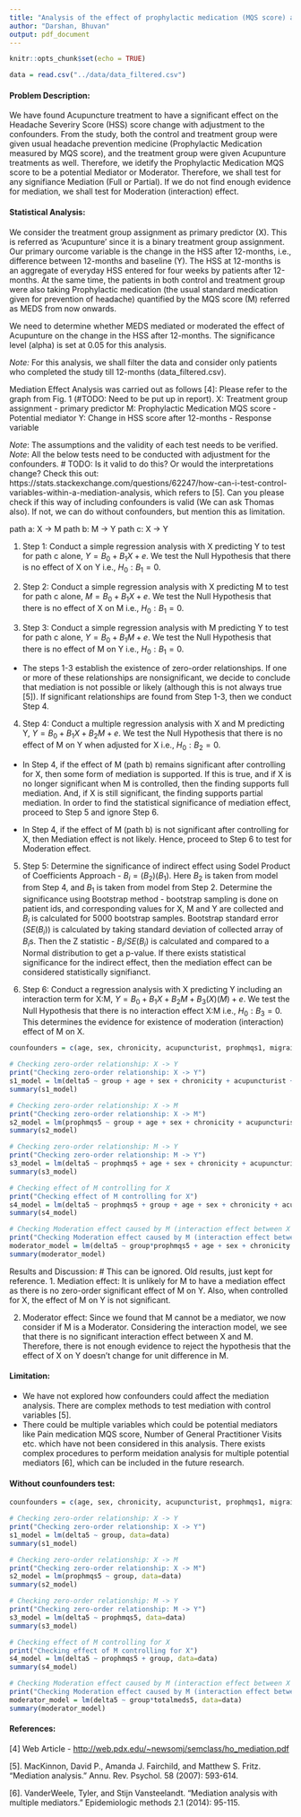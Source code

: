 ```yaml
---
title: "Analysis of the effect of prophylactic medication (MQS score) and acupuncture treatment on headache"
author: "Darshan, Bhuvan"
output: pdf_document
---
```


```r
knitr::opts_chunk$set(echo = TRUE)
```

```r
data = read.csv("../data/data_filtered.csv")
```

#### Problem Description:
We have found Acupuncture treatment to have a significant effect on the Headache Severiry Score (HSS) score change with adjustment to the confounders. From the study, both the control and treatment group were given usual headache prevention medicine (Prophylactic Medication measured by MQS score), and the treatment group were given Acupunture treatments as well. Therefore, we idetify the Prophylactic Medication MQS score to be a potential Mediator or Moderator. Therefore, we shall test for any signifiance Mediation (Full or Partial). If we do not find enough evidence for mediation, we shall test for Moderation (interaction) effect.

#### Statistical Analysis:
We consider the treatment group assignment as primary predictor (X). This is referred as 'Acupunture' since it is a binary treatment group assignment. Our primary ourcome variable is the change in the HSS after 12-months, i.e., difference between 12-months and baseline (Y). The HSS at 12-months is an aggregate of everyday HSS entered for four weeks by patients after 12-months. At the same time, the patients in both control and treatment group were also taking Prophylactic medication (the usual standard medication given for prevention of headache) quantified by the MQS score (M) referred as MEDS from now onwards.

We need to determine whether MEDS mediated or moderated the effect of Acupunture on the change in the HSS after 12-months. The significance level (alpha) is set at 0.05 for this analysis.

_Note:_ For this analysis, we shall filter the data and consider only patients who completed the study till 12-months (data_filtered.csv).

Mediation Effect Analysis was carried out as follows [4]:
Please refer to the graph from Fig. 1 (#TODO: Need to be put up in report).
X: Treatment group assignment - primary predictor
M: Prophylactic Medication MQS score - Potential mediator
Y: Change in HSS score after 12-months - Response variable

_Note_: The assumptions and the validity of each test needs to be verified.
_Note_: All the below tests need to be conducted with adjustment for the confounders. # TODO: Is it valid to do this? Or would the interpretations change? Check this out: https://stats.stackexchange.com/questions/62247/how-can-i-test-control-variables-within-a-mediation-analysis, which refers to [5]. Can you please check if this way of including confounders is valid (We can ask Thomas also). If not, we can do without confounders, but mention this as limitation.


path a: X -> M
path b: M -> Y
path c: X -> Y

1. Step 1: Conduct a simple regression analysis with X predicting Y to test for path c alone, $Y = B_0 + B_1X + e$. We test the Null Hypothesis that there is no effect of X on Y i.e., $H_0: B_1= 0$.

2. Step 2: Conduct a simple regression analysis with X predicting M to test for path c alone, $M = B_0 + B_1X + e$. We test the Null Hypothesis that there is no effect of X on M i.e., $H_0: B_1= 0$.

3. Step 3: Conduct a simple regression analysis with M predicting Y to test for path c alone, $Y = B_0 + B_1M + e$. We test the Null Hypothesis that there is no effect of M on Y i.e., $H_0: B_1= 0$.

- The steps 1-3 establish the existence of zero-order relationships. If one or more of these relationships are nonsignificant, we decide to conclude that mediation is not possible or likely (although this is not always true [5]). If significant relationships are found from Step 1-3, then we conduct Step 4.

4. Step 4: Conduct a multiple regression analysis with X and M predicting Y, $Y = B_0 + B_1X + B_2M + e$. We test the Null Hypothesis that there is no effect of M on Y when adjusted for X i.e., $H_0: B_2= 0$.

- In Step 4, if the effect of M (path b) remains significant after controlling for X, then some form of mediation is supported. If this is true, and if X is no longer significant when M is controlled, then the finding supports full mediation. And, if X is still significant, the finding supports partial mediation. In order to find the statistical significance of mediation effect, proceed to Step 5 and ignore Step 6.

- In Step 4, if the effect of M (path b) is not significant after controlling for X, then Mediation effect is not likely. Hence, proceed to Step 6 to test for Moderation effect.

5. Step 5: Determine the significance of indirect effect using Sodel Product of Coefficients Approach - $B_i = (B_2)(B_1)$. Here $B_2$ is taken from model from Step 4, and $B_1$ is taken from model from Step 2. Determine the significance using Bootstrap method - bootstrap sampling is done on patient ids, and corresponding values for X, M and Y are collected and $B_i$ is calculated for 5000 bootstrap samples. Bootstrap standard error ($SE(B_i)$) is calculated by taking standard deviation of collected array of $B_i$s. Then the Z statistic - $B_i/SE(B_i)$ is calculated and compared to a Normal distribution to get a p-value. If there exists statistical significance for the indirect effect, then the mediation effect can be considered statistically signifianct.

6. Step 6: Conduct a regression analysis with X predicting Y including an interaction term for X:M, $Y = B_0 + B_1X + B_2M + B_3(X)(M) + e$. We test the Null Hypothesis that there is no interaction effect X:M i.e., $H_0: B_3= 0$. This determines the evidence for existence of moderation (interaction) effect of M on X.

```r
counfounders = c(age, sex, chronicity, acupuncturist, prophmqs1, migraine, pk1)

# Checking zero-order relationship: X -> Y
print("Checking zero-order relationship: X -> Y")
s1_model = lm(delta5 ~ group + age + sex + chronicity + acupuncturist + prophmqs1 + migraine + pk1, data=data)
summary(s1_model)

# Checking zero-order relationship: X -> M
print("Checking zero-order relationship: X -> M")
s2_model = lm(prophmqs5 ~ group + age + sex + chronicity + acupuncturist + prophmqs1 + migraine + pk1, data=data)
summary(s2_model)

# Checking zero-order relationship: M -> Y
print("Checking zero-order relationship: M -> Y")
s3_model = lm(delta5 ~ prophmqs5 + age + sex + chronicity + acupuncturist + prophmqs1 + migraine + pk1, data=data)
summary(s3_model)

# Checking effect of M controlling for X
print("Checking effect of M controlling for X")
s4_model = lm(delta5 ~ prophmqs5 + group + age + sex + chronicity + acupuncturist + prophmqs1 + migraine + pk1, data=data)
summary(s4_model)

# Checking Moderation effect caused by M (interaction effect between X and M)
print("Checking Moderation effect caused by M (interaction effect between X and M)")
moderator_model = lm(delta5 ~ group*prophmqs5 + age + sex + chronicity + acupuncturist + prophmqs1 + migraine + pk1, data=data)
summary(moderator_model)
```

Results and Discussion:
# This can be ignored. Old results, just kept for reference.
1. Mediation effect: It is unlikely for M to have a mediation effect as there is no zero-order significant effect of M on Y. Also, when controlled for X, the effect of M on Y is not significant.

2. Moderator effect: Since we found that M cannot be a mediator, we now consider if M is a Moderator. Considering the interaction model, we see that there is no significant interaction effect between X and M. Therefore, there is not enough evidence to reject the hypothesis that the effect of X on Y doesn't change for unit difference in M.

#### Limitation:
- We have not explored how confounders could affect the mediation analysis. There are complex methods to test mediation with control variables [5].
- There could be multiple variables which could be potential mediators like Pain medication MQS score, Number of General Practitioner Visits etc. which have not been considered in this analysis. There exists complex procedures to perform meidation analysis for multiple potential mediators [6], which can be included in the future research.

#### Without counfounders test:
```r
counfounders = c(age, sex, chronicity, acupuncturist, prophmqs1, migraine, pk1)

# Checking zero-order relationship: X -> Y
print("Checking zero-order relationship: X -> Y")
s1_model = lm(delta5 ~ group, data=data)
summary(s1_model)

# Checking zero-order relationship: X -> M
print("Checking zero-order relationship: X -> M")
s2_model = lm(prophmqs5 ~ group, data=data)
summary(s2_model)

# Checking zero-order relationship: M -> Y
print("Checking zero-order relationship: M -> Y")
s3_model = lm(delta5 ~ prophmqs5, data=data)
summary(s3_model)

# Checking effect of M controlling for X
print("Checking effect of M controlling for X")
s4_model = lm(delta5 ~ prophmqs5 + group, data=data)
summary(s4_model)

# Checking Moderation effect caused by M (interaction effect between X and M)
print("Checking Moderation effect caused by M (interaction effect between X and M)")
moderator_model = lm(delta5 ~ group*totalmeds5, data=data)
summary(moderator_model)
```

#### References:
[4] Web Article - [http://web.pdx.edu/~newsomj/semclass/ho_mediation.pdf](http://web.pdx.edu/~newsomj/semclass/ho_mediation.pdf)

[5]. MacKinnon, David P., Amanda J. Fairchild, and Matthew S. Fritz. "Mediation analysis." Annu. Rev. Psychol. 58 (2007): 593-614.

[6]. VanderWeele, Tyler, and Stijn Vansteelandt. "Mediation analysis with multiple mediators." Epidemiologic methods 2.1 (2014): 95-115.
